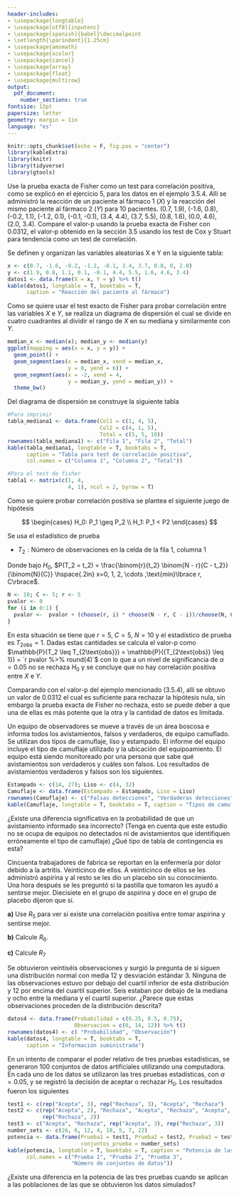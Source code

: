 ```yaml
---
header-includes:
- \usepackage{longtable}
- \usepackage[utf8]{inputenc}
- \usepackage[spanish]{babel}\decimalpoint
- \setlength{\parindent}{1.25cm}
- \usepackage{amsmath}
- \usepackage{xcolor}
- \usepackage{cancel}
- \usepackage{array}
- \usepackage{float}
- \usepackage{multirow}
output:
  pdf_document:
    number_sections: true
fontsize: 12pt
papersize: letter
geometry: margin = 1in
language: "es"
---
```


```r
knitr::opts_chunk$set(echo = F, fig.pos = "center")
library(kableExtra)
library(knitr)
library(tidyverse)
library(gtools)
```

\input{PortadaNP}
\thispagestyle{empty}
\tableofcontents

\newpage

\pagestyle{myheadings}
\setcounter{page}{3}

\section{Ejercicio 4.1.6)}

Use la prueba exacta de Fisher como un test para correlación positiva, como se 
explicó en el ejercicio 5, para los datos en el ejemplo 3.5.4. Allí se administró 
la reacción de un paciente al fármaco 1 ($X$) y la reacción del mismo paciente al
fármaco 2 ($Y$) para 10 pacientes. (0.7, 1.9), (-1.6, 0.8), (-0.2, 1.1), 
(-1.2, 0.1), (-0.1, -0.1), (3.4, 4.4), (3.7, 5.5), (0.8, 1.6), (0.0, 4.6), 
(2.0, 3.4). Compare el valor-p usando la prueba exacta de Fisher con 0.0312, 
el valor-p obtenido en la sección 3.5 usando los test de Cox y Stuart para 
tendencia como un test de correlación.

\begin{center}
\textbf{Solución}
\end{center}

Se definen y organizan las variables aleatorias X e Y en la siguiente tabla:

\begin{itemize}
\item $X:$ Reacción del paciente al fármaco 1
\item $Y:$ Reacción del mismo paciente al fármaco 2
\end{itemize}

```r
x <- c(0.7, -1.6, -0.2, -1.2, -0.1, 3.4, 3.7, 0.8, 0, 2.0)
y <- c(1.9, 0.8, 1.1, 0.1, -0.1, 4.4, 5.5, 1.6, 4.6, 3.4)
datos1 <- data.frame(X = x, Y = y) %>% t()
kable(datos1, longtable = T, booktabs = T, 
      caption = "Reacción del paciente al fármaco")
```

Como se quiere usar el test exacto de Fisher para probar correlación entre las variables $X$ e $Y$, se realiza un diagrama de dispersión el cual se divide en cuatro cuadrantes al dividir el rango de $X$ en su mediana y similarmente con $Y$.

```r
median_x <- median(x); median_y <- median(y)
ggplot(mapping = aes(x = x, y = y)) + 
  geom_point() +
  geom_segment(aes(x = median_x, xend = median_x,
                   y = 0, yend = 6)) +
  geom_segment(aes(x = -2, xend = 4,
                   y = median_y, yend = median_y)) +
  theme_bw()
```

Del diagrama de dispersión se construye la siguiente tabla

```r
#Para imprimir
tabla_mediana1 <- data.frame(Col1 = c(1, 4, 5),
                             Col2 = c(4, 1, 5),
                             Total = c(5, 5, 10))
rownames(tabla_mediana1) <- c("Fila 1", "Fila 2", "Total")
kable(tabla_mediana1, longtable = T, booktabs = T,
      caption = "Tabla para test de correlación positiva", 
      col.names = c("Columna 1", "Columna 2", "Total"))

#Para el test de fisher
tabla1 <- matrix(c(1, 4,
                   4, 1), ncol = 2, byrow = T)
```

Como se quiere probar correlación positiva se plantea el siguiente juego de hipótesis

$$
\begin{cases}
H_0: P_1 \geq P_2 \\
H_1: P_1 < P2
\end{cases}
$$

Se usa el estadístico de prueba 

* $T_2: \text{Número de observaciones en la celda de la fila 1, columna 1}$

Donde bajo $H_0$, $P(T_2 = t_2) = \frac{\binom{r}{t_2} \binom{N - r}{C - t_2}}{\binom{N}{C}} \hspace{.2in} x=0, 1, 2, \cdots ,\text{min}\lbrace r, C\rbrace$.

```r
N <- 10; C <- 5; r <- 5
pvalor <- 0
for (i in 0:1) {
  pvalor <-  pvalor + (choose(r, i) * choose(N - r, C - i))/choose(N, C)
}
```


En esta situación se tiene que $r = 5,\ C = 5,\ N = 10$ y el estadístico de 
prueba es $T_{2\text{obs}} = 1$. Dadas estas cantidades se calcula el valor-p 
como $\mathbb{P}(T_2 \leq T_{2\text{obs}}) = \mathbb{P}({T_{2\text{obs}} \leq 1}) = `r pvalor %>% round(4)`$ con lo que a un nivel de significancia de $\alpha = 0.05$ 
no se rechaza $H_0$ y se concluye que no hay correlación positiva entre $X$ e $Y$.

Comparando con el valor-p del ejemplo mencionado (3.5.4), allí se obtuvo un valor 
de 0.0312 el cual es suficiente para rechazar la hipótesis nula, sin embargo la
prueba exacta de Fisher no rechaza, esto se puede deber a que una de ellas es 
más potente que la otra y la cantidad de datos es límitada.

\section{Ejercicio 4.2.6)}

Un equipo de observadores se mueve a través de un área boscosa e informa todos 
los avistamientos, falsos y verdaderos, de equipo camuflado. Se utilizan dos 
tipos de camuflaje, liso y estampado. El informe del equipo incluye el tipo 
de camuflaje utilizado y la ubicación del equipoamiento. El equipo está siendo
monitoreado por una persona que sabe qué avistamientos son verdaderos y cuáles
son falsos. Los resultados de avistamientos verdaderos y falsos son los siguientes.

```r
Estampado <- c(14, 27); Liso <- c(4, 32)
Camuflaje <- data.frame(Estampado = Estampado, Liso = Liso)
rownames(Camuflaje) <- c("Falsas detecciones", "Verdaderas detecciones")
kable(Camuflaje, longtable = T, booktabs = T, caption = "Tipos de camuflaje")
```
¿Existe una diferencia significativa en la probabilidad de que un avistamiento
informado sea incorrecto? (Tenga en cuenta que este estudio no se ocupa de 
equipos no detectados ni de avistamientos que identifiquen erróneamente el 
tipo de camuflaje) ¿Qué tipo de tabla de contingencia es esta?

\section{Ejercicio 4.4.2)} 

Cincuenta trabajadores de fabrica se reportan en la enfermería por dolor debido 
a la artritis. Veinticinco de ellos. A veinticinco de ellos se les administró 
aspirina y al resto se les dio un placebo sin su conocimiento. Una hora después 
se les preguntó si la pastilla que tomaron les ayudó a sentirse mejor. Diecisiete 
en el grupo de aspirina y doce en el grupo de placebo dijeron que sí.

**a)** Use $R_5$ para ver si existe una correlación positiva entre tomar 
aspirina y sentirse mejor.

**b)** Calcule $R_6$.

**c)** Calcule $R_7$

\section{Ejercicio 4.5.6)}

Se obtuvieron veintiséis observaciones y surgió la pregunta de si siguen una
distribución normal con media 12 y desviación estándar 3. Ninguna de las 
observaciones estuvo por debajo del cuartil inferior de esta distribución y 
12 por encima del cuartil superior. Seis estaban por debajo de la mediana y
ocho entre la mediana y el cuartil superior. ¿Parece que estas observaciones 
proceden de la distribución descrita?

```r
datos4 <- data.frame(Probabilidad = c(0.25, 0.5, 0.75),
                     Observacion = c(0, 14, 12)) %>% t()
rownames(datos4) <- c( "Probabilidad", "Observación")
kable(datos4, longtable = T, booktabs = T, 
      caption = "Información suministrada")
```


\section{Ejercicio 4.6.3)}

En un intento de comparar el poder relativo de tres pruebas estadísticas, 
se generaron 100 conjuntos de datos artificiales utilizando una computadora.
En cada uno de los datos se utilizaron las tres pruebas estadísticas, con
$\alpha = 0.05$, y se registró la decisión de aceptar o rechazar $H_0$.
Los resultados fueron los siguientes

```r
test1 <- c(rep("Acepta", 3), rep("Rechaza", 3), "Acepta", "Rechaza")
test2 <- c(rep("Acepta", 2), "Rechaza", "Acepta", "Rechaza", "Acepta", 
           rep("Rechaza", 2))
test3 <- c("Acepta", "Rechaza", rep("Acepta", 3), rep("Rechaza", 3))
number_sets <- c(26, 6, 12, 4, 18, 5, 7, 22)
potencia <- data.frame(Prueba1 = test1, Prueba2 = test2, Prueba3 = test3,
                       conjuntos_prueba = number_sets)
kable(potencia, longtable = T, booktabs = T, caption = "Potencia de las pruebas",
      col.names = c("Prueba 1", "Prueba 2", "Prueba 3", 
                    "Número de conjuntos de datos"))
```

¿Existe una diferencia en la potencia de las tres pruebas cuando se aplican a 
las poblaciones de las que se obtuvieron los datos simulados?






